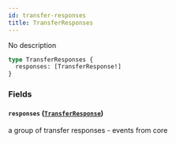 ```yaml
---
id: transfer-responses
title: TransferResponses
---
```



No description

```graphql
type TransferResponses {
  responses: [TransferResponse!]
}
```


### Fields

#### `responses` ([`TransferResponse`](/docs/v0.47/graphql/objects/transfer-response))

a group of transfer responses - events from core




